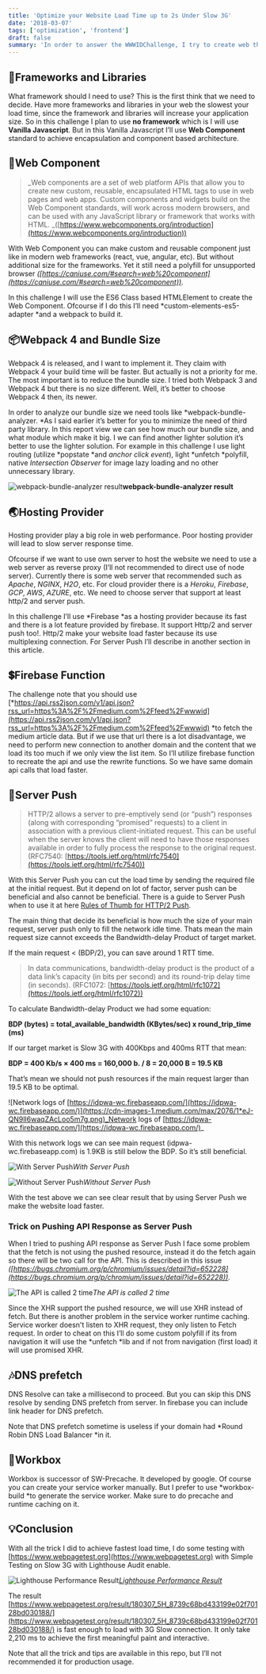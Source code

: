 ```yaml
---
title: 'Optimize your Website Load Time up to 2s Under Slow 3G'
date: '2018-03-07'
tags: ['optimization', 'frontend']
draft: false
summary: 'In order to answer the WWWIDChallenge, I try to create web that has performance below 5s. In order to achieve that standard, there is a few trick and tips to do it.'
---
```


## 📕Frameworks and Libraries

What framework should I need to use? This is the first think that we need to decide. Have more frameworks and libraries in your web the slowest your load time, since the framework and libraries will increase your application size. So in this challenge I plan to use **no framework** which is I will use **Vanilla Javascript**. But in this Vanilla Javascript I’ll use **Web Component** standard to achieve encapsulation and component based architecture.

## 🔗Web Component

> _Web components are a set of web platform APIs that allow you to create new custom, reusable, encapsulated HTML tags to use in web pages and web apps. Custom components and widgets build on the Web Component standards, will work across modern browsers, and can be used with any JavaScript library or framework that works with HTML. _([https://www.webcomponents.org/introduction](https://www.webcomponents.org/introduction))

With Web Component you can make custom and reusable component just like in modern web frameworks (react, vue, angular, etc). But without additional size for the frameworks. Yet it still need a polyfill for unsupported browser _([https://caniuse.com/#search=web%20component](https://caniuse.com/#search=web%20component))._

In this challenge I will use the ES6 Class based HTMLElement to create the Web Component. Ofcourse if I do this I’ll need *custom-elements-es5-adapter *and a webpack to build it.

## 📦Webpack 4 and Bundle Size

Webpack 4 is released, and I want to implement it. They claim with Webpack 4 your build time will be faster. But actually is not a priority for me. The most important is to reduce the bundle size. I tried both Webpack 3 and Webpack 4 but there is no size different. Well, it’s better to choose Webpack 4 then, its newer.

In order to analyze our bundle size we need tools like *webpack-bundle-analyzer. *As I said earlier it’s better for you to minimize the need of third party library. In this report view we can see how much our bundle size, and what module which make it big. I we can find another lighter solution it’s better to use the lighter solution. For example in this challenge I use light routing (utilize *popstate *and _anchor click event_), light *unfetch *polyfill, native _Intersection Observer_ for image lazy loading and no other unnecessary library.

![*webpack-bundle-analyzer result*](https://cdn-images-1.medium.com/max/3740/1*RV9-6PlNcQxuC11Ad2-x_Q.png)**webpack-bundle-analyzer result**

## 🌏Hosting Provider

Hosting provider play a big role in web performance. Poor hosting provider will lead to slow server response time.

Ofcourse if we want to use own server to host the website we need to use a web server as reverse proxy (I’ll not recommended to direct use of node server). Currently there is some web server that recommended such as _Apache_, _NGINX_, _H2O_, etc. For cloud provider there is a _Heroku_, _Firebase_, _GCP_, _AWS_, _AZURE_, etc. We need to choose server that support at least http/2 and server push.

In this challenge I’ll use *Firebase *as a hosting provider because its fast and there is a lot feature provided by firebase. It support Http/2 and server push too!. Http/2 make your website load faster because its use multiplexing connection. For Server Push I’ll describe in another section in this article.

## 💲Firebase Function

The challenge note that you should use [\*https://api.rss2json.com/v1/api.json?rss_url=https%3A%2F%2Fmedium.com%2Ffeed%2Fwwwid](https://api.rss2json.com/v1/api.json?rss_url=https%3A%2F%2Fmedium.com%2Ffeed%2Fwwwid) \*to fetch the medium article data. But if we use that url there is a lot disadvantage, we need to perform new connection to another domain and the content that we load its too much if we only view the list item. So I’ll utilize firebase function to recreate the api and use the rewrite functions. So we have same domain api calls that load faster.

## 💨Server Push

> HTTP/2 allows a server to pre-emptively send (or “push”) responses
> (along with corresponding “promised” requests) to a client in
> association with a previous client-initiated request. This can be
> useful when the server knows the client will need to have those
> responses available in order to fully process the response to the
> original request. (RFC7540: [https://tools.ietf.org/html/rfc7540](https://tools.ietf.org/html/rfc7540))

With this Server Push you can cut the load time by sending the required file at the initial request. But it depend on lot of factor, server push can be beneficial and also cannot be beneficial. There is a guide to Server Push when to use it at here [Rules of Thumb for HTTP/2 Push](https://docs.google.com/document/d/1K0NykTXBbbbTlv60t5MyJvXjqKGsCVNYHyLEXIxYMv0/).

The main thing that decide its beneficial is how much the size of your main request, server push only to fill the network idle time. Thats mean the main request size cannot exceeds the Bandwidth-delay Product of target market.

If the main request < (BDP/2), you can save around 1 RTT time.

> In data communications, bandwidth-delay product is the product of a data link’s capacity (in bits per second) and its round-trip delay time (in seconds). (RFC1072: [https://tools.ietf.org/html/rfc1072](https://tools.ietf.org/html/rfc1072))

To calculate Bandwidth-delay Product we had some equation:

**BDP (bytes) = total_available_bandwidth (KBytes/sec) x round_trip_time (ms)**

If our target market is Slow 3G with 400Kbps and 400ms RTT that mean:

**BDP = 400 Kb/s × 400 ms = 160,000 b. / 8 = 20,000 B = 19.5 KB**

That’s mean we should not push resources if the main request larger than 19.5 KB to be optimal.

![Network logs of [https://idpwa-wc.firebaseapp.com/](https://idpwa-wc.firebaseapp.com/)](https://cdn-images-1.medium.com/max/2076/1*eJ-QN9lI6waqZAcLoo5m7g.png)_Network logs of [https://idpwa-wc.firebaseapp.com/](https://idpwa-wc.firebaseapp.com/)_

With this network logs we can see main request (idpwa-wc.firebaseapp.com) is 1.9KB is still below the BDP. So it’s still beneficial.

![With Server Push](https://cdn-images-1.medium.com/max/2000/1*aWzhtSJl_VM99seNNlrNGw.png)_With Server Push_

![Without Server Push](https://cdn-images-1.medium.com/max/2000/1*ABDMIenwYFXKBe4rI57CBw.png)_Without Server Push_

With the test above we can see clear result that by using Server Push we make the website load faster.

### Trick on Pushing API Response as Server Push

When I tried to pushing API response as Server Push I face some problem that the fetch is not using the pushed resource, instead it do the fetch again so there will be two call for the API. This is described in this issue _([https://bugs.chromium.org/p/chromium/issues/detail?id=652228](https://bugs.chromium.org/p/chromium/issues/detail?id=652228))._

![The API is called 2 time](https://cdn-images-1.medium.com/max/2000/1*Oi-qfMIzTYL6v31zYk7qMw.png)_The API is called 2 time_

Since the XHR support the pushed resource, we will use XHR instead of fetch. But there is another problem in the service worker runtime caching. Service worker doesn't listen to XHR request, they only listen to Fetch request. In order to cheat on this I’ll do some custom polyfill if its from navigation it will use the *unfetch *lib and if not from navigation (first load) it will use promised XHR.

## 🎶DNS prefetch

DNS Resolve can take a millisecond to proceed. But you can skip this DNS resolve by sending DNS prefetch from server. In firebase you can include link header for DNS prefetch.

Note that DNS prefetch sometime is useless if your domain had *Round Robin DNS Load Balancer *in it.

## 💼Workbox

Workbox is successor of SW-Precache. It developed by google. Of course you can create your service worker manually. But I prefer to use *workbox-build *to generate the service worker. Make sure to do precache and runtime caching on it.

## 💡Conclusion

With all the trick I did to achieve fastest load time, I do some testing with [https://www.webpagetest.org](https://www.webpagetest.org) with Simple Testing on Slow 3G with Lighthouse Audit enable.

![[Lighthouse Performance Result](https://www.webpagetest.org/lighthouse.php?test=180307_5H_8739c68bd433199e02f70128bd030188&run=3)](https://cdn-images-1.medium.com/max/2000/1*8ACsdVrPtSYR-1PmyBnOAA.png)_[Lighthouse Performance Result](https://www.webpagetest.org/lighthouse.php?test=180307_5H_8739c68bd433199e02f70128bd030188&run=3)_

The result [https://www.webpagetest.org/result/180307_5H_8739c68bd433199e02f70128bd030188/](https://www.webpagetest.org/result/180307_5H_8739c68bd433199e02f70128bd030188/) is fast enough to load with 3G Slow connection. It only take 2,210 ms to achieve the first meaningful paint and interactive.

Note that all the trick and tips are available in this repo, but I’ll not recommended it for production usage.
